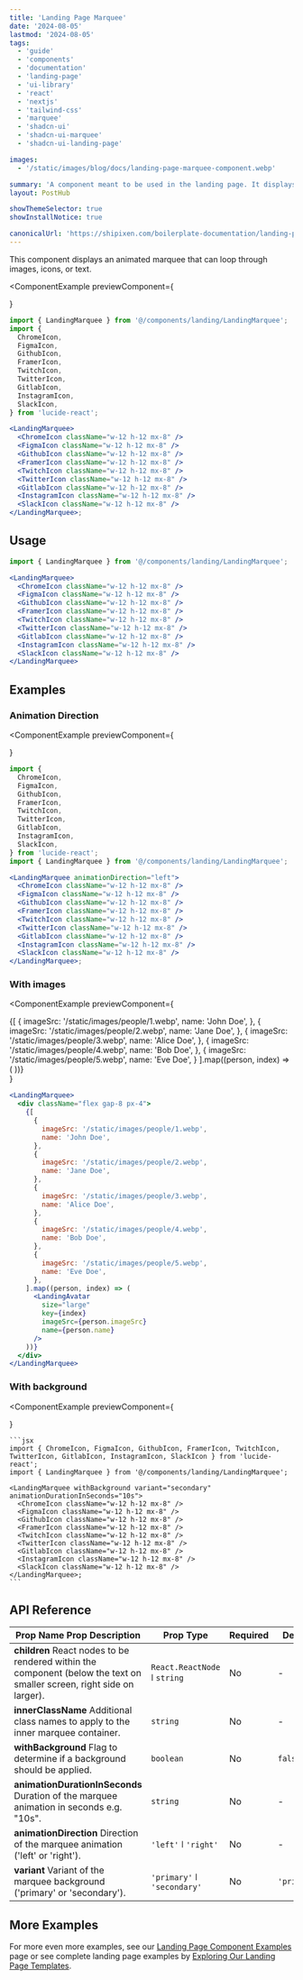 ```yaml
---
title: 'Landing Page Marquee'
date: '2024-08-05'
lastmod: '2024-08-05'
tags:
  - 'guide'
  - 'components'
  - 'documentation'
  - 'landing-page'
  - 'ui-library'
  - 'react'
  - 'nextjs'
  - 'tailwind-css'
  - 'marquee'
  - 'shadcn-ui'
  - 'shadcn-ui-marquee'
  - 'shadcn-ui-landing-page'

images:
  - '/static/images/blog/docs/landing-page-marquee-component.webp'

summary: 'A component meant to be used in the landing page. It displays an animated marquee that can loop through images, icons, or text.'
layout: PostHub

showThemeSelector: true
showInstallNotice: true

canonicalUrl: 'https://shipixen.com/boilerplate-documentation/landing-page-components/marquee'
---
```


This component displays an animated marquee that can loop through images, icons, or text.

<ComponentExample
  previewComponent={
    <div className="grid grid-cols-1 overflow-hidden">
      <LandingMarquee>
        <ChromeIcon className="w-12 h-12 mx-8" />
        <FigmaIcon className="w-12 h-12 mx-8" />
        <GithubIcon className="w-12 h-12 mx-8" />
        <FramerIcon className="w-12 h-12 mx-8" />
        <TwitchIcon className="w-12 h-12 mx-8" />
        <TwitterIcon className="w-12 h-12 mx-8" />
        <GitlabIcon className="w-12 h-12 mx-8" />
        <InstagramIcon className="w-12 h-12 mx-8" />
        <SlackIcon className="w-12 h-12 mx-8" />
      </LandingMarquee>
    </div>
    }
>

```jsx
import { LandingMarquee } from '@/components/landing/LandingMarquee';
import {
  ChromeIcon,
  FigmaIcon,
  GithubIcon,
  FramerIcon,
  TwitchIcon,
  TwitterIcon,
  GitlabIcon,
  InstagramIcon,
  SlackIcon,
} from 'lucide-react';

<LandingMarquee>
  <ChromeIcon className="w-12 h-12 mx-8" />
  <FigmaIcon className="w-12 h-12 mx-8" />
  <GithubIcon className="w-12 h-12 mx-8" />
  <FramerIcon className="w-12 h-12 mx-8" />
  <TwitchIcon className="w-12 h-12 mx-8" />
  <TwitterIcon className="w-12 h-12 mx-8" />
  <GitlabIcon className="w-12 h-12 mx-8" />
  <InstagramIcon className="w-12 h-12 mx-8" />
  <SlackIcon className="w-12 h-12 mx-8" />
</LandingMarquee>;
```

</ComponentExample>

## Usage

```jsx
import { LandingMarquee } from '@/components/landing/LandingMarquee';
```

```jsx
<LandingMarquee>
  <ChromeIcon className="w-12 h-12 mx-8" />
  <FigmaIcon className="w-12 h-12 mx-8" />
  <GithubIcon className="w-12 h-12 mx-8" />
  <FramerIcon className="w-12 h-12 mx-8" />
  <TwitchIcon className="w-12 h-12 mx-8" />
  <TwitterIcon className="w-12 h-12 mx-8" />
  <GitlabIcon className="w-12 h-12 mx-8" />
  <InstagramIcon className="w-12 h-12 mx-8" />
  <SlackIcon className="w-12 h-12 mx-8" />
</LandingMarquee>
```

## Examples

### Animation Direction

<ComponentExample
  previewComponent={
    <div className="grid grid-cols-1 overflow-hidden">
      <LandingMarquee animationDirection="left">
        <ChromeIcon className="w-12 h-12 mx-8" />
        <FigmaIcon className="w-12 h-12 mx-8" />
        <GithubIcon className="w-12 h-12 mx-8" />
        <FramerIcon className="w-12 h-12 mx-8" />
        <TwitchIcon className="w-12 h-12 mx-8" />
        <TwitterIcon className="w-12 h-12 mx-8" />
        <GitlabIcon className="w-12 h-12 mx-8" />
        <InstagramIcon className="w-12 h-12 mx-8" />
        <SlackIcon className="w-12 h-12 mx-8" />
      </LandingMarquee>
    </div>
    }
>

```jsx
import {
  ChromeIcon,
  FigmaIcon,
  GithubIcon,
  FramerIcon,
  TwitchIcon,
  TwitterIcon,
  GitlabIcon,
  InstagramIcon,
  SlackIcon,
} from 'lucide-react';
import { LandingMarquee } from '@/components/landing/LandingMarquee';

<LandingMarquee animationDirection="left">
  <ChromeIcon className="w-12 h-12 mx-8" />
  <FigmaIcon className="w-12 h-12 mx-8" />
  <GithubIcon className="w-12 h-12 mx-8" />
  <FramerIcon className="w-12 h-12 mx-8" />
  <TwitchIcon className="w-12 h-12 mx-8" />
  <TwitterIcon className="w-12 h-12 mx-8" />
  <GitlabIcon className="w-12 h-12 mx-8" />
  <InstagramIcon className="w-12 h-12 mx-8" />
  <SlackIcon className="w-12 h-12 mx-8" />
</LandingMarquee>;
```

</ComponentExample>

### With images

<ComponentExample
  previewComponent={
    <div className="grid grid-cols-1 overflow-hidden">
      <LandingMarquee>
        <div className="flex gap-8 px-4">
          {[
            {
              imageSrc: '/static/images/people/1.webp',
              name: 'John Doe',
            },
            {
              imageSrc: '/static/images/people/2.webp',
              name: 'Jane Doe',
            },
            {
              imageSrc: '/static/images/people/3.webp',
              name: 'Alice Doe',
            },
            {
              imageSrc: '/static/images/people/4.webp',
              name: 'Bob Doe',
            },
            {
              imageSrc: '/static/images/people/5.webp',
              name: 'Eve Doe',
            }
          ].map((person, index) => (
            <LandingAvatar size="large" key={index} imageSrc={person.imageSrc} name={person.name} />
          ))}
        </div>
      </LandingMarquee>
    </div>
    }
>

```jsx
<LandingMarquee>
  <div className="flex gap-8 px-4">
    {[
      {
        imageSrc: '/static/images/people/1.webp',
        name: 'John Doe',
      },
      {
        imageSrc: '/static/images/people/2.webp',
        name: 'Jane Doe',
      },
      {
        imageSrc: '/static/images/people/3.webp',
        name: 'Alice Doe',
      },
      {
        imageSrc: '/static/images/people/4.webp',
        name: 'Bob Doe',
      },
      {
        imageSrc: '/static/images/people/5.webp',
        name: 'Eve Doe',
      },
    ].map((person, index) => (
      <LandingAvatar
        size="large"
        key={index}
        imageSrc={person.imageSrc}
        name={person.name}
      />
    ))}
  </div>
</LandingMarquee>
```

</ComponentExample>

### With background

<ComponentExample
  previewComponent={
    <div className="grid grid-cols-1 overflow-hidden">
      <LandingMarquee withBackground variant="secondary" animationDurationInSeconds="10s">
        <ChromeIcon className="w-12 h-12 mx-8" />
        <FigmaIcon className="w-12 h-12 mx-8" />
        <GithubIcon className="w-12 h-12 mx-8" />
        <FramerIcon className="w-12 h-12 mx-8" />
        <TwitchIcon className="w-12 h-12 mx-8" />
        <TwitterIcon className="w-12 h-12 mx-8" />
        <GitlabIcon className="w-12 h-12 mx-8" />
        <InstagramIcon className="w-12 h-12 mx-8" />
        <SlackIcon className="w-12 h-12 mx-8" />
      </LandingMarquee>
    </div>
    }
>

    ```jsx
    import { ChromeIcon, FigmaIcon, GithubIcon, FramerIcon, TwitchIcon, TwitterIcon, GitlabIcon, InstagramIcon, SlackIcon } from 'lucide-react';
    import { LandingMarquee } from '@/components/landing/LandingMarquee';

    <LandingMarquee withBackground variant="secondary" animationDurationInSeconds="10s">
      <ChromeIcon className="w-12 h-12 mx-8" />
      <FigmaIcon className="w-12 h-12 mx-8" />
      <GithubIcon className="w-12 h-12 mx-8" />
      <FramerIcon className="w-12 h-12 mx-8" />
      <TwitchIcon className="w-12 h-12 mx-8" />
      <TwitterIcon className="w-12 h-12 mx-8" />
      <GitlabIcon className="w-12 h-12 mx-8" />
      <InstagramIcon className="w-12 h-12 mx-8" />
      <SlackIcon className="w-12 h-12 mx-8" />
    </LandingMarquee>;
    ```

</ComponentExample>

## API Reference

| Prop Name <Tippy>Prop Description</Tippy>                                                                                             | Prop Type                    | Required | Default     |
| ------------------------------------------------------------------------------------------------------------------------------------- | ---------------------------- | -------- | ----------- |
| **children** <Tippy>React nodes to be rendered within the component (below the text on smaller screen, right side on larger).</Tippy> | `React.ReactNode` ǀ `string` | No       | -           |
| **innerClassName** <Tippy>Additional class names to apply to the inner marquee container.</Tippy>                                     | `string`                     | No       | -           |
| **withBackground** <Tippy>Flag to determine if a background should be applied.</Tippy>                                                | `boolean`                    | No       | `false`     |
| **animationDurationInSeconds** <Tippy>Duration of the marquee animation in seconds e.g. "10s".</Tippy>                                | `string`                     | No       | -           |
| **animationDirection** <Tippy>Direction of the marquee animation ('left' or 'right').</Tippy>                                         | `'left'` ǀ `'right'`         | No       | -           |
| **variant** <Tippy>Variant of the marquee background ('primary' or 'secondary').</Tippy>                                              | `'primary'` ǀ `'secondary'`  | No       | `'primary'` |

## More Examples

For more even more examples, see our <a href="/demo/landing-page-component-examples" className="fancy-link">Landing Page Component Examples</a> page or see complete landing page examples by <a href="/demo/landing-page-templates" className="fancy-link">Exploring Our Landing Page Templates</a>.
